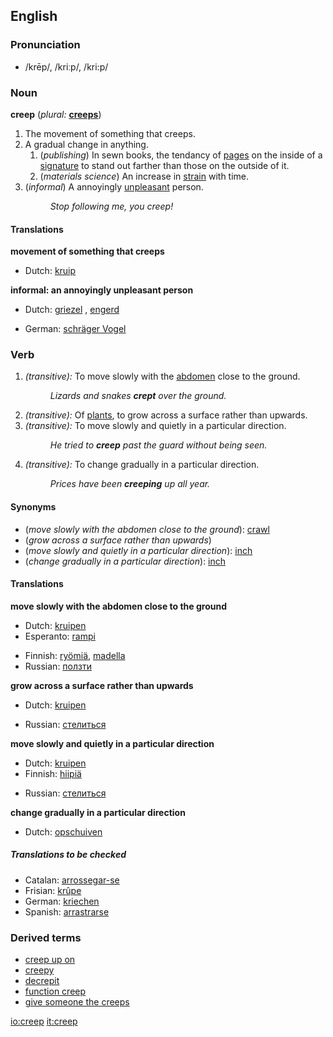 ==English==

===Pronunciation===
*/krēp/, /kriːp/, /kri:p/

===Noun===
'''creep'''  (''plural:'' '''[[creeps]]''')
# The movement of something that creeps.
# A gradual change in anything.
## (''publishing'') In sewn books, the tendancy of [[page]]s on the inside of a [[signature]] to stand out farther than those on the outside of it.
## (''materials science'') An increase in [[strain]] with time.
# (''informal'') A annoyingly [[unpleasant]] person.
#: ''Stop following me, you creep!''



====Translations====

'''movement of something that creeps'''
{{top}}
*Dutch: [[kruip]] {{m}}
{{mid}}
{{bottom}}

<!--'''gradual change in anything'''
{{top}}
{{mid}}
{{bottom}}
-->
'''informal: an annoyingly unpleasant person'''
{{top}}
*Dutch: [[griezel]] {{m}}, [[engerd]] {{m}}
{{mid}}
*German: [[schräger Vogel]] {{m}}
{{bottom}}

===Verb===
{{en-infl-irreg|creep|creeps|creeping|crept|crept}}
# ''(transitive):'' To move slowly with the [[abdomen]] close to the ground.
#: ''Lizards and snakes '''crept''' over the ground.''
# ''(transitive):'' Of [[plant]]s, to grow across a surface rather than upwards.
# ''(transitive):'' To move slowly and quietly in a particular direction.
#: ''He tried to '''creep''' past the guard without being seen.''
# ''(transitive):'' To change gradually in a particular direction.
#: ''Prices have been '''creeping''' up all year.''

====Synonyms====
*(''move slowly with the abdomen close to the ground''): [[crawl]]
*(''grow across a surface rather than upwards'')
*(''move slowly and quietly in a particular direction''): [[inch]]
*(''change gradually in a particular direction''): [[inch]]

====Translations====
'''move slowly with the abdomen close to the ground'''
{{top}}
*Dutch: [[kruipen]]
*Esperanto: [[rampi]]
{{mid}}
*Finnish: [[ryömiä]], [[madella]]
*Russian: [[ползти]]
{{bottom}}

'''grow across a surface rather than upwards'''
{{top}}
*Dutch: [[kruipen]]
{{mid}}
*Russian: [[стелиться]]
{{bottom}}

'''move slowly and quietly in a particular direction'''
{{top}}
*Dutch: [[kruipen]]
*Finnish: [[hiipiä]]
{{mid}}
*Russian: [[стелиться]]
{{bottom}}

'''change gradually in a particular direction'''
{{top}}
*Dutch: [[opschuiven]]
{{mid}}
{{bottom}}

=====Translations to be checked=====
<!--Remove this section once all of the translations below have been moved into the tables above.-->
{{checktrans}}

*Catalan: [[arrossegar-se]]
*Frisian: [[krûpe]]
*German: [[kriechen]]
*Spanish: [[arrastrarse]]

===Derived terms===
*[[creep up on]]
*[[creepy]]
*[[decrepit]]
*[[function creep]]
*[[give someone the creeps]]

[[io:creep]]
[[it:creep]]